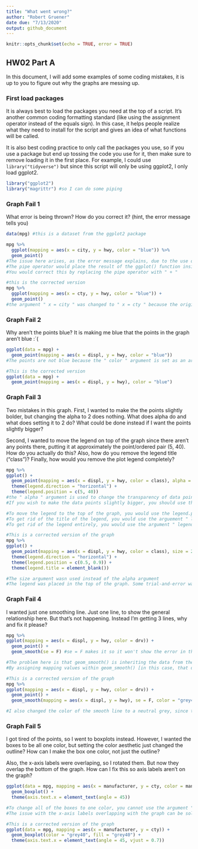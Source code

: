 ---
title: "What went wrong?"
author: "Robert Gruener"
date due: "7/13/2020"
output: github_document
---

```{r setup, include=TRUE}
knitr::opts_chunk$set(echo = TRUE, error = TRUE)
```

## HW02 Part A

In this document, I will add some examples of some coding mistakes, it is up to you to figure out why the graphs are messing up. 

### First load packages

It is always best to load the packages you need at the top of a script. It's another common coding formatting standard (like using the assignment operator instead of the equals sign). In this case, it helps people realize what they need to install for the script and gives an idea of what functions will be called. 

It is also best coding practice to only call the packages you use, so if you use a package but end up tossing the code you use for it, then make sure to remove loading it in the first place. For example, I could use `library("tidyverse")` but since this script will only be using ggplot2, I only load ggplot2.

```{r load libraries}
library("ggplot2")
library("magrittr") #so I can do some piping
```


### Graph Fail 1

What error is being thrown? How do you correct it? (hint, the error message tells you)

```{r}
data(mpg) #this is a dataset from the ggplot2 package

mpg %>% 
  ggplot(mapping = aes(x = city, y = hwy, color = "blue")) %>% 
  geom_point()
#The issue here arises, as the error message explains, due to the use of the pipe operator " %>%  " instead of +
#The pipe operator would place the result of the ggplot() function inside of geom_plot() function, which R cannot understand
#You would correct this by replacing the pipe operator with " + "
```

```{r}
#this is the corrected version
mpg %>% 
  ggplot(mapping = aes(x = cty, y = hwy, color = "blue")) +
  geom_point()
#the argument " x = city " was changed to " x = cty " because the original resulted in an error
```

### Graph Fail 2
Why aren't the points blue? It is making me blue that the points in the graph aren't blue :`(
```{r}
ggplot(data = mpg) + 
  geom_point(mapping = aes(x = displ, y = hwy, color = "blue"))
#The points are not blue because the " color " argument is set as an arguement of aes(), not of geom_point()
```

```{r}
#This is the corrected version
ggplot(data = mpg) + 
  geom_point(mapping = aes(x = displ, y = hwy), color = "blue")
```


### Graph Fail 3
Two mistakes in this graph. First, I wanted to make the the points slightly bolder, but changing the alpha to 2 does nothing. What does alpha do and what does setting it to 2 do? What could be done instead if I want the points slightly bigger? 

Second, I wanted to move the legend on top of the graph since there aren't any points there, putting it at approximately the point/ordered pair (5, 40). How do you actually do this? Also, how do you remove the legend title ("class")? Finally, how would you remove the plot legend completely?
```{r}
mpg %>% 
ggplot() + 
  geom_point(mapping = aes(x = displ, y = hwy, color = class), alpha = 2) +
  theme(legend.direction = "horizontal") + 
  theme(legend.position = c(5, 40))
#the " alpha " argument is used to change the transparency of data points on the graph by setting the value between 0 (fully transparent) and # 1 (fully opaque). Setting the value of alpha to 2 appears to only act as if you set the value instead of 1, fully opaque
#If you wish to make the data points slightly bigger, you should use the " size " argument instead

#To move the legend to the top of the graph, you would use the legend.position argument, as shown. However, the points use range from c(0, 0) [bottom left corner] to c(1,1) [top right corner].
#To get rid of the title of the legend, you would use the arguement " legend.title = element_blank() "
#To get rid of the legend entirely, you would use the argument " legend.position = "none" " 
```

```{r}
#This is a corrected version of the graph
mpg %>% 
ggplot() + 
  geom_point(mapping = aes(x = displ, y = hwy, color = class), size = 2.5) + 
  theme(legend.direction = "horizontal") + 
  theme(legend.position = c(0.5, 0.9)) +
  theme(legend.title = element_blank())

#The size argument wasn used instead of the alpha argument
#The legend was placed in the top of the graph. Some trial-and-error was required to find the right y-value (y = 1 cut off half of the legend)
```


### Graph Fail 4
I wanted just one smoothing line. Just one line, to show the general relationship here. But that's not happening. Instead I'm getting 3 lines, why and fix it please?

```{r}
mpg %>% 
ggplot(mapping = aes(x = displ, y = hwy, color = drv)) + 
  geom_point() + 
  geom_smooth(se = F) #se = F makes it so it won't show the error in the line of fit

#The problem here is that geom_smooth() is inheriting the data from the ggplot() function, and the aes() function that separates the data. This is what causes the geom_smooth function to create three separate lines for the three different "drv" categories.
#By assigning mapping values within geom_smooth() [in this case, that does not assign the color aesthetic to "drv"], a smooth line is generated that ignores the higher level color category in ggplot()
```


```{r}
#This is a corrected version of the graph
mpg %>% 
ggplot(mapping = aes(x = displ, y = hwy, color = drv)) + 
  geom_point() + 
  geom_smooth(mapping = aes(x = displ, y = hwy), se = F, color = "grey40") #se = F makes it so it won't show the error in the line of fit

#I also changed the color of the smooth line to a neutral grey, since the default sets it to a blue that matches one of the drv categories, which may be confusing
```

### Graph Fail 5
I got tired of the points, so I went to boxplots instead. However, I wanted the boxes to be all one color, but setting the color aesthetic just changed the outline? How can I make the box one color, not just the outline? 

Also, the x-axis labels were overlaping, so I rotated them. But now they overlap the bottom of the graph. How can I fix this so axis labels aren't on the graph?


```{r}
ggplot(data = mpg, mapping = aes(x = manufacturer, y = cty, color = manufacturer)) + 
  geom_boxplot() + 
  theme(axis.text.x = element_text(angle = 45))

#To change all of the boxes to one color, you cannot use the argument "color" within the aes() function. Instead, it needs to be used as an argument of geom_boxplot(). However, the "color" argument will only change the color of the outline of the boxes - it would need to be used in conjunction with the "fill" argument using the same color value as the "color" argument to completely change the entire box.
#The issue with the x-axis labels overlapping with the graph can be solved using the argument "vjust" for element_text(). Setting vjust to equal 0.7 gives a comfortable buffer between the labels and the graph.
```


```{r}
#This is a corrected version of the graph
ggplot(data = mpg, mapping = aes(x = manufacturer, y = cty)) + 
  geom_boxplot(color = "grey40", fill = "grey40") + 
  theme(axis.text.x = element_text(angle = 45, vjust = 0.7))
```
